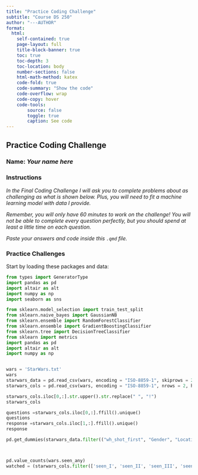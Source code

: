 ```yaml
---
title: "Practice Coding Challenge"
subtitle: "Course DS 250"
author: "---AUTHOR"
format:
  html:
    self-contained: true
    page-layout: full
    title-block-banner: true
    toc: true
    toc-depth: 3
    toc-location: body
    number-sections: false
    html-math-method: katex
    code-fold: true
    code-summary: "Show the code"
    code-overflow: wrap
    code-copy: hover
    code-tools:
        source: false
        toggle: true
        caption: See code
---
```


## Practice Coding Challenge

### Name: _Your name here_

### Instructions

_In the Final Coding Challenge I will ask you to complete problems about as challenging as what is shown below.  Plus, you will need to fit a machine learning model with data I provide._

_Remember, you will only have 60 minutes to work on the challenge! You will not be able to complete every question perfectly, but you should spend at least a little time on each question._

_Paste your answers and code inside this `.qmd` file._


### Practice Challenges

Start by loading these packages and data:

```python


from types import GeneratorType
import pandas as pd
import altair as alt
import numpy as np
import seaborn as sns

from sklearn.model_selection import train_test_split
from sklearn.naive_bayes import GaussianNB
from sklearn.ensemble import RandomForestClassifier
from sklearn.ensemble import GradientBoostingClassifier
from sklearn.tree import DecisionTreeClassifier
from sklearn import metrics
import pandas as pd 
import altair as alt
import numpy as np


wars = 'StarWars.txt'
wars
starwars_data = pd.read_csv(wars, encoding = "ISO-8859-1", skiprows = 2, header = None)
starwars_cols = pd.read_csv(wars, encoding = "ISO-8859-1", nrows = 2, header = None)

starwars_cols.iloc[0,:].str.upper().str.replace(" ", "!")
starwars_cols

```


```python
questions =starwars_cols.iloc[0,:].ffill().unique()
questions
response =starwars_cols.iloc[1,:].ffill().unique()
response


```

```python

pd.get_dummies(starwars_data.filter(("wh_shot_first", "Gender", "Location"))



pd.value_counts(wars.seen_any)
watched = (starwars_cols.filter(['seen_I', 'seen_II', 'seen_III', 'seen_IV', 'seen_V', 'seen_VI']))
```


```python

```

